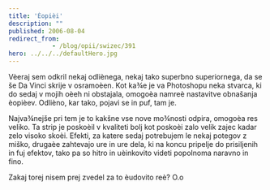 ```yaml
---
title: 'Èopièi'
description: ""
published: 2006-08-04
redirect_from: 
            - /blog/opii/swizec/391
hero: ../../../defaultHero.jpg
---
```


Vèeraj sem odkril nekaj odliènega, nekaj tako superbno superiornega, da se še Da Vinci skrije v osramoèen. Kot ka¾e je va Photoshopu neka stvarca, ki do sedaj v mojih oèeh ni obstajala, omogoèa namreè nastavitve obnašanja èopièev. Odlièno, kar tako, pojavi se in puf, tam je.  

Najva¾nejše pri tem je to kakšne vse nove mo¾nosti odpira, omogoèa res veliko. Ta strip je poskoèil v kvaliteti bolj kot poskoèi zalo velik zajec kadar zelo visoko skoèi. Efekti, za katere sedaj potrebujem le nekaj potegov z miško, drugaèe zahtevajo ure in ure dela, ki na koncu pripelje do prisiljenih in fuj efektov, tako pa so hitro in uèinkovito videti popolnoma naravno in fino.  

Zakaj torej nisem prej zvedel za to èudovito reè? O.o

